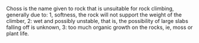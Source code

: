 {{move to Wiktionary}}

Choss is the name given to rock that is unsuitable for rock climbing, generally due to: 1, softness, the rock will not support the weight of the climber, 2: wet and possibly unstable, that is, the possibility of large slabs falling off is unknown, 3: too much organic growth on the rocks, ie, moss or plant life.